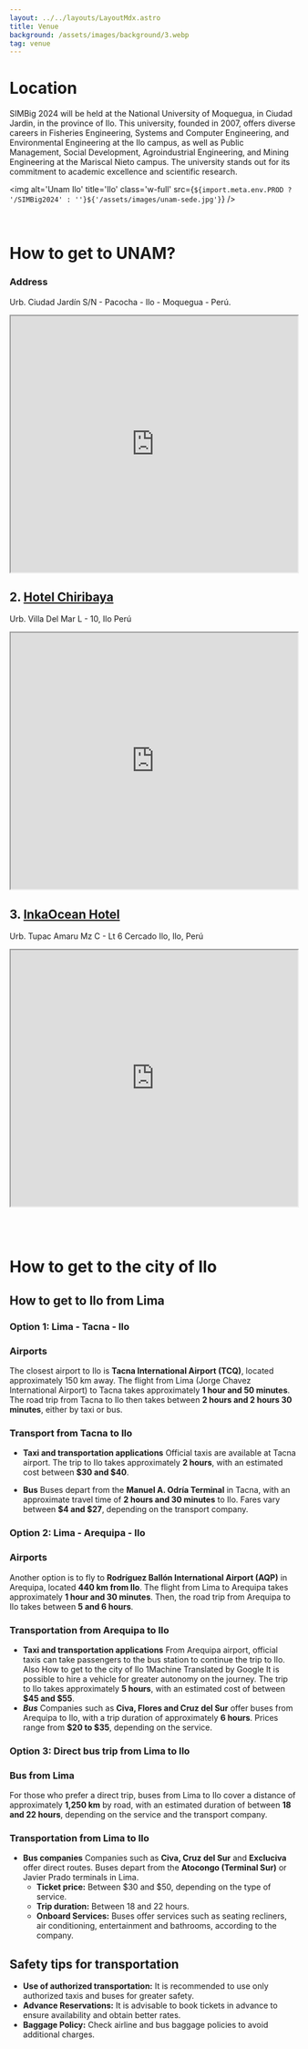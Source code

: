 ```yaml
---
layout: ../../layouts/LayoutMdx.astro
title: Venue
background: /assets/images/background/3.webp
tag: venue
---
```



# Location
SIMBig 2024 will be held at the National University of Moquegua, in Ciudad Jardin, in the province of Ilo. This university, founded in 2007, offers diverse careers in Fisheries Engineering, Systems and Computer Engineering, and Environmental Engineering at the Ilo campus, as well as Public Management, Social Development, Agroindustrial Engineering, and Mining Engineering at the Mariscal Nieto campus. The university stands out for its commitment to academic excellence and scientific research.

<img alt='Unam Ilo' title='Ilo' class='w-full' src={`${import.meta.env.PROD ? '/SIMBig2024' : ''}${'/assets/images/unam-sede.jpg'}`} />

<br/>


# How to get to UNAM?
### Address
Urb. Ciudad Jardín S/N - Pacocha - Ilo - Moquegua - Perú.
<iframe width="100%" height="450" src="https://maps.google.com/maps?width=100%25&height=600&hl=en&q=-17.6018087485854,%20-71.34079467539199+(UNAM)&t=p&z=17&ie=UTF8&iwloc=B&output=embed" />

<br/>

# Ilo: Coastal Charm and Culinary Delights
Ilo, a charming coastal city in the Moquegua region of Peru, is an intriguing destination that offers a unique blend of seaside landscapes, culture, and delicious cuisine. Its scenic boardwalk, with stunning views of the Pacific Ocean, is perfect for enjoying unforgettable sunsets. Visitors can explore Pozo de Lisas Beach, an ideal spot for relaxation, or the Chiribaya Museum, which offers a glimpse into the region's ancient pre-Hispanic cultures. Ilo's gastronomy is another highlight, featuring fresh seafood dishes. Signature meals such as corvina ceviche, shrimp, and the traditional "chupe de camarones" are visitors' must-try delights. Ilo combines natural beauty, history, and irresistible flavors, making it an ideal place to explore.
<img alt='Ilo puerto' title='Ilo' class='w-full' src={`${import.meta.env.PROD ? '/SIMBig2024' : ''}${'/assets/images/circuito_ilo_playas.webp'}`} />

# Recommended Hotels for your Stay
Discover our selection of recommended hotels near the conference, chosen for their comfort, location and excellent service. Find the ideal option and secure your stay today.

## 1. <a class="font-bold" target="_blank" href="https://www.facebook.com/p/Sunrise-HOTEL-100075997923046/?locale=es_LA">Sunrise Hotel - Ilo</a>
Jr. Moquegua 657, Ilo 18601 Perú
<iframe width="100%" height="450"  src="https://www.google.com/maps/embed?pb=!1m14!1m8!1m3!1d8970.942294263077!2d-71.3358573!3d-17.6381398!3m2!1i1024!2i768!4f13.1!3m3!1m2!1s0x91445b0f7ad314af%3A0x389591793a6f6359!2sSunrise%20Hotel%20-%20Ilo!5e1!3m2!1ses-419!2spe!4v1727980597231!5m2!1ses-419!2spe"></iframe>

## 2. <a class="font-bold" target="_blank" href="https://www.facebook.com/hotelchiribaya/?locale=es_LA">Hotel Chiribaya</a>
Urb. Villa Del Mar L - 10, Ilo Perú
<iframe width="100%" height="450"  src="https://www.google.com/maps/embed?pb=!1m14!1m8!1m3!1d1121.4076704441513!2d-71.341226!3d-17.6317294!3m2!1i1024!2i768!4f13.1!3m3!1m2!1s0x91445b735e04ada1%3A0xb8d2241596d715d3!2sHotel%20Chiribaya!5e1!3m2!1ses-419!2spe!4v1727980557540!5m2!1ses-419!2spe"></iframe>

## 3. <a class="font-bold" target="_blank" href="https://inkaoceanhotel.com/">InkaOcean Hotel</a>
Urb. Tupac Amaru Mz C - Lt 6 Cercado Ilo, Ilo, Perú
<iframe width="100%" height="450"  src="https://www.google.com/maps/embed?pb=!1m14!1m8!1m3!1d2245.277636914706!2d-71.3401819!3d-17.6327906!3m2!1i1024!2i768!4f13.1!3m3!1m2!1s0x91445b759d234175%3A0x8cdde91af5a6c69b!2sInkaOcean%20Hotel!5e1!3m2!1ses-419!2spe!4v1727980449428!5m2!1ses-419!2spe"></iframe>

<br/><br/>

# How to get to the city of Ilo
## How to get to Ilo from Lima
### Option 1: Lima - Tacna - Ilo
### Airports
The closest airport to Ilo is **Tacna International Airport (TCQ)**, located
approximately 150 km away. The flight from Lima (Jorge Chavez International
Airport) to Tacna takes approximately **1 hour and 50 minutes**. The road trip from
Tacna to Ilo then takes between **2 hours and 2 hours 30 minutes**, either by taxi
or bus.

### Transport from Tacna to Ilo
- **Taxi and transportation applications**
Official taxis are available at Tacna airport. The trip to Ilo takes approximately
**2 hours**, with an estimated cost between **$30 and $40**.

- **Bus**
Buses depart from the **Manuel A. Odría Terminal** in Tacna, with an
approximate travel time of **2 hours and 30 minutes** to Ilo. Fares vary between
**$4 and $27**, depending on the transport company.
### Option 2: Lima - Arequipa - Ilo
### Airports
Another option is to fly to **Rodríguez Ballón International Airport (AQP)** in
Arequipa, located **440 km from Ilo**. The flight from Lima to Arequipa takes
approximately **1 hour and 30 minutes**. Then, the road trip from Arequipa to Ilo
takes between **5 and 6 hours**.
### Transportation from Arequipa to Ilo
- **Taxi and transportation applications**
From Arequipa airport, official taxis can take passengers to the bus station
to continue the trip to Ilo. Also
How to get to the city of Ilo
1Machine Translated by Google
It is possible to hire a vehicle for greater autonomy on the journey. The trip to Ilo takes
approximately **5 hours**, with an estimated cost of between **$45 and $55**.
- ***Bus***
Companies such as **Civa, Flores and Cruz del Sur** offer buses from Arequipa to Ilo, with a trip
duration of approximately **6 hours**. Prices range from **$20 to $35**, depending on the
service.
### Option 3: Direct bus trip from Lima to Ilo
### Bus from Lima
For those who prefer a direct trip, buses from Lima to Ilo cover a distance of approximately **1,250
km** by road, with an estimated duration of between **18 and 22 hours**, depending on the service
and the transport company.
### Transportation from Lima to Ilo
- **Bus companies**
Companies such as
**Civa, Cruz del Sur** and **Excluciva** offer direct routes. Buses depart from the **Atocongo
(Terminal Sur)** or Javier Prado terminals in Lima.
    - **Ticket price:** Between $30 and $50, depending on the type of service.
    - **Trip duration:** Between 18 and 22 hours.
    - **Onboard Services:** Buses offer services such as seating
recliners, air conditioning, entertainment and bathrooms, according to the
company.
## Safety tips for transportation
- **Use of authorized transportation:** It is recommended to use only authorized taxis and buses
for greater safety.
- **Advance Reservations:** It is advisable to book tickets in advance to ensure availability and
obtain better rates.
- **Baggage Policy:** Check airline and bus baggage policies to avoid additional charges.